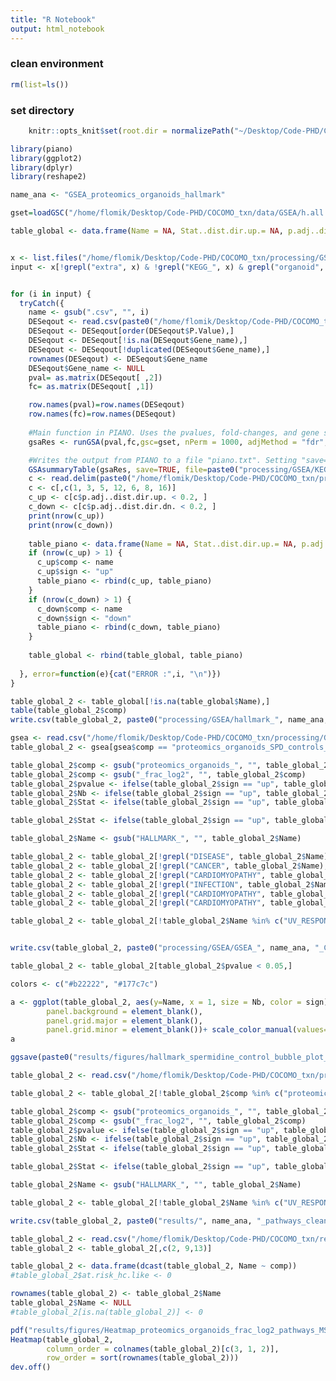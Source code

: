```yaml
---
title: "R Notebook"
output: html_notebook
---
```



### clean environment
```r
rm(list=ls())
```

### set directory
```r
    knitr::opts_knit$set(root.dir = normalizePath("~/Desktop/Code-PHD/COCOMO_txn/")) 
```

```r
library(piano)
library(ggplot2)
library(dplyr)
library(reshape2)
```

```r
name_ana <- "GSEA_proteomics_organoids_hallmark"
```

```r
gset=loadGSC("/home/flomik/Desktop/Code-PHD/COCOMO_txn/data/GSEA/h.all.v7.5.1.symbols.gmt")
```



```r
table_global <- data.frame(Name = NA, Stat..dist.dir.up.= NA, p.adj..dist.dir.up.= NA, Genes..up. = NA, Stat..dist.dir.dn.= NA, p.adj..dist.dir.dn.= NA, Genes..down. = NA, comp = NA, sign = NA)


x <- list.files("/home/flomik/Desktop/Code-PHD/COCOMO_txn/processing/GSEA")
input <- x[!grepl("extra", x) & !grepl("KEGG_", x) & grepl("organoid", x) & grepl("_frac", x) & grepl("_log", x)]


for (i in input) {
  tryCatch({
    name <- gsub(".csv", "", i)
    DESeqout <- read.csv(paste0("/home/flomik/Desktop/Code-PHD/COCOMO_txn/processing/GSEA/", i))
    DESeqout <- DESeqout[order(DESeqout$P.Value),]
    DESeqout <- DESeqout[!is.na(DESeqout$Gene_name),]
    DESeqout <- DESeqout[!duplicated(DESeqout$Gene_name),]
    rownames(DESeqout) <- DESeqout$Gene_name
    DESeqout$Gene_name <- NULL
    pval= as.matrix(DESeqout[ ,2]) 
    fc= as.matrix(DESeqout[ ,1]) 

    row.names(pval)=row.names(DESeqout)
    row.names(fc)=row.names(DESeqout)
  
    #Main function in PIANO. Uses the pvalues, fold-changes, and gene sets. 
    gsaRes <- runGSA(pval,fc,gsc=gset, nPerm = 1000, adjMethod = "fdr", gsSizeLim=c(10,800))

    #Writes the output from PIANO to a file "piano.txt". Setting "save=FALSE" simply shows the result from PIANO
    GSAsummaryTable(gsaRes, save=TRUE, file=paste0("processing/GSEA/KEGG_", name_ana, "_",name[i], "_2.txt"))
    c <- read.delim(paste0("/home/flomik/Desktop/Code-PHD/COCOMO_txn/processing/GSEA/KEGG_", name_ana, "_", name[i], "_2.txt"))
    c <- c[,c(1, 3, 5, 12, 6, 8, 16)]
    c_up <- c[c$p.adj..dist.dir.up. < 0.2, ]
    c_down <- c[c$p.adj..dist.dir.dn. < 0.2, ]
    print(nrow(c_up))
    print(nrow(c_down))
    
    table_piano <- data.frame(Name = NA, Stat..dist.dir.up.= NA, p.adj..dist.dir.up.= NA, Genes..up. = NA, Stat..dist.dir.dn.= NA, p.adj..dist.dir.dn.= NA, Genes..down. = NA, comp = NA, sign = NA)
    if (nrow(c_up) > 1) {
      c_up$comp <- name
      c_up$sign <- "up"
      table_piano <- rbind(c_up, table_piano)
    }
    if (nrow(c_down) > 1) {
      c_down$comp <- name
      c_down$sign <- "down"
      table_piano <- rbind(c_down, table_piano)
    }
    
    table_global <- rbind(table_global, table_piano)
    
  }, error=function(e){cat("ERROR :",i, "\n")})
}
```


```r
table_global_2 <- table_global[!is.na(table_global$Name),]
table(table_global_2$comp)
write.csv(table_global_2, paste0("processing/GSEA/hallmark_", name_ana, "_all_comparisons.csv"))
```

```r
gsea <- read.csv("/home/flomik/Desktop/Code-PHD/COCOMO_txn/processing/GSEA/hallmark_GSEA_proteomics_organoids_hallmark_all_comparisons.csv")
table_global_2 <- gsea[gsea$comp == "proteomics_organoids_SPD_controls_frac_log2",]

table_global_2$comp <- gsub("proteomics_organoids_", "", table_global_2$comp)
table_global_2$comp <- gsub("_frac_log2", "", table_global_2$comp)
table_global_2$pvalue <- ifelse(table_global_2$sign == "up", table_global_2$p.adj..dist.dir.up., table_global_2$p.adj..dist.dir.dn.)
table_global_2$Nb <- ifelse(table_global_2$sign == "up", table_global_2$Genes..up., table_global_2$Genes..down.)
table_global_2$Stat <- ifelse(table_global_2$sign == "up", table_global_2$Stat..dist.dir.up., table_global_2$Stat..dist.dir.dn.)

table_global_2$Stat <- ifelse(table_global_2$sign == "up", table_global_2$Stat, -table_global_2$Stat)

table_global_2$Name <- gsub("HALLMARK_", "", table_global_2$Name)

table_global_2 <- table_global_2[!grepl("DISEASE", table_global_2$Name),]
table_global_2 <- table_global_2[!grepl("CANCER", table_global_2$Name),]
table_global_2 <- table_global_2[!grepl("CARDIOMYOPATHY", table_global_2$Name),]
table_global_2 <- table_global_2[!grepl("INFECTION", table_global_2$Name),]
table_global_2 <- table_global_2[!grepl("CARDIOMYOPATHY", table_global_2$Name),]
table_global_2 <- table_global_2[!grepl("CARDIOMYOPATHY", table_global_2$Name),]

table_global_2 <- table_global_2[!table_global_2$Name %in% c("UV_RESPONSE_DN"),]


write.csv(table_global_2, paste0("processing/GSEA/GSEA_", name_ana, "_Control_vs_SPD.csv"))

table_global_2 <- table_global_2[table_global_2$pvalue < 0.05,]
```

```r
colors <- c("#b22222", "#177c7c")
```

```r
a <- ggplot(table_global_2, aes(y=Name, x = 1, size = Nb, color = sign))+geom_point()+theme_light()+ labs(title="", x="", y="", fill="")+ theme(
        panel.background = element_blank(),
        panel.grid.major = element_blank(), 
        panel.grid.minor = element_blank())+ scale_color_manual(values=colors)+ylab("Piano Statistics")+xlab("")+ theme(axis.text.x = element_blank())
a

ggsave(paste0("results/figures/hallmark_spermidine_control_bubble_plot_0.05.pdf"), height = 3, width = 5)
```



```r
table_global_2 <- read.csv("/home/flomik/Desktop/Code-PHD/COCOMO_txn/processing/GSEA/hallmark_GSEA_proteomics_organoids_hallmark_all_comparisons.csv")
```

```r
table_global_2 <- table_global_2[!table_global_2$comp %in% c("proteomics_organoids_SPD_controls_frac_log2", "proteomics_organoids_hc-like_at-risk_frac_log2"),]
```

```r
table_global_2$comp <- gsub("proteomics_organoids_", "", table_global_2$comp)
table_global_2$comp <- gsub("_frac_log2", "", table_global_2$comp)
table_global_2$pvalue <- ifelse(table_global_2$sign == "up", table_global_2$p.adj..dist.dir.up., table_global_2$p.adj..dist.dir.dn.)
table_global_2$Nb <- ifelse(table_global_2$sign == "up", table_global_2$Genes..up., table_global_2$Genes..down.)
table_global_2$Stat <- ifelse(table_global_2$sign == "up", table_global_2$Stat..dist.dir.up., table_global_2$Stat..dist.dir.dn.)

table_global_2$Stat <- ifelse(table_global_2$sign == "up", table_global_2$Stat, -table_global_2$Stat)

table_global_2$Name <- gsub("HALLMARK_", "", table_global_2$Name)

table_global_2 <- table_global_2[!table_global_2$Name %in% c("UV_RESPONSE_UP", "ESTROGEN_RESPONSE_EARLY", "ALLOGRAFT_REJECTION", "APICAL_JUNCTION", "MYOGENESIS"),]
```


```r
write.csv(table_global_2, paste0("results/", name_ana, "_pathways_clean.csv"))
```

```r
table_global_2 <- read.csv("/home/flomik/Desktop/Code-PHD/COCOMO_txn/results/GSEA_proteomics_organoids_hallmark_pathways_clean.csv")
table_global_2 <- table_global_2[,c(2, 9,13)]

table_global_2 <- data.frame(dcast(table_global_2, Name ~ comp))
#table_global_2$at.risk_hc.like <- 0
```

```r
rownames(table_global_2) <- table_global_2$Name
table_global_2$Name <- NULL
#table_global_2[is.na(table_global_2)] <- 0
```

```r
pdf("results/figures/Heatmap_proteomics_organoids_frac_log2_pathways_MSigDB.pdf", width = 7, height = 7)
Heatmap(table_global_2, 
        column_order = colnames(table_global_2)[c(3, 1, 2)],
        row_order = sort(rownames(table_global_2)))
dev.off()
```


